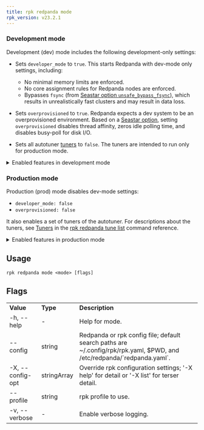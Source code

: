 ```yaml
---
title: rpk redpanda mode
rpk_version: v23.2.1
---
```


### Development mode

Development (dev) mode includes the following development-only settings:
- Sets `developer_mode` to `true`. This starts Redpanda with dev-mode only settings, including: 
  - No minimal memory limits are enforced.
  - No core assignment rules for Redpanda nodes are enforced.
  - Bypasses `fsync` (from [Seastar option `unsafe_bypass_fsync`](https://docs.seastar.io/master/structseastar_1_1reactor__options.html#ad66cb23f59ed5dfa8be8189313988692)), which results in unrealistically fast clusters and may result in data loss.

- Sets `overprovisioned` to `true`. Redpanda expects a dev system to be an overprovisioned environment. Based on a [Seastar option](https://docs.seastar.io/master/structseastar_1_1reactor__options.html#a0caf6c2ad579b8c22e1352d796ec3c1d), setting `overprovisioned` disables thread affinity, zeros idle polling time, and disables busy-poll for disk I/O. 

- Sets all autotuner [tuners](../rpk-redpanda-tune-list#tuners) to `false`. The tuners are intended to run only for production mode. 

<details>
  <summary>Enabled features in development mode</summary>

Enabling development (dev) mode sets the following features:

```
redpanda:
    ...
    developer_mode: true
rpk:
    tune_network: false
    tune_disk_scheduler: false
    tune_disk_nomerges: false
    tune_disk_write_cache: false
    tune_disk_irq: false
    tune_cpu: false
    tune_aio_events: false
    tune_clocksource: false
    tune_swappiness: false
    tune_ballast_file: false
    overprovisioned: true
    ...
```  
</details>

### Production mode

Production (prod) mode disables dev-mode settings:
- `developer_mode: false`
- `overprovisioned: false`

It also enables a set of tuners of the autotuner. For descriptions about the tuners, see [Tuners](../rpk-redpanda-tune-list#tuners) in the [rpk redpanda tune list](../rpk-redpanda-tune-list) command reference. 

<details>
  <summary>Enabled features in production mode</summary>

Enabling production (prod) mode sets the following features:

```yaml
redpanda:
  developer_mode: false
rpk:
  tune_network: true
  tune_disk_scheduler: true
  tune_disk_nomerges: true
  tune_disk_write_cache: true
  tune_disk_irq: true
  tune_cpu: true
  tune_aio_events: true
  tune_clocksource: true
  tune_swappiness: true
  tune_ballast_file: true
  overprovisioned: false
``` 
</details>

## Usage

```
rpk redpanda mode <mode> [flags]
```

## Flags

<table>
  <tbody>
    <tr>
      <td>
        <strong>Value</strong>
      </td>
      <td>
        <strong>Type</strong>
      </td>
      <td>
        <strong>Description</strong>
      </td>
    </tr>
    <tr>
      <td>-h, --help</td>
      <td>-</td>
      <td>Help for mode.</td>
    </tr>
    <tr>
      <td>--config</td>
      <td>string</td>
      <td>
        Redpanda or rpk config file; default search paths are
        ~/.config/rpk/rpk.yaml, $PWD, and /etc/redpanda/`redpanda.yaml`.
      </td>
    </tr>
    <tr>
      <td>-X, --config-opt</td>
      <td>stringArray</td>
      <td>
        Override rpk configuration settings; '-X help' for detail or '-X list'
        for terser detail.
      </td>
    </tr>
    <tr>
      <td>--profile</td>
      <td>string</td>
      <td>rpk profile to use.</td>
    </tr>
    <tr>
      <td>-v, --verbose</td>
      <td>-</td>
      <td>Enable verbose logging.</td>
    </tr>
  </tbody>
</table>
